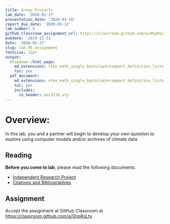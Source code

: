 ```yaml
---
title: Group Projects
lab_date: '2020-02-17'
presentation_date: '2020-03-16'
report_due_date: '2020-03-12'
lab_number: 6
github_classroom_assignment_url: https://classroom.github.com/a/0npRsLty
pubdate: '2019-12-31'
date: '2020-02-17'
slug: lab_06_assignment
fontsize: 12pt
output:
  blogdown::html_page:
    md_extensions: +tex_math_single_backslash+compact_definition_lists
    toc: yes
  pdf_document:
    md_extensions: +tex_math_single_backslash+compact_definition_lists
    toc: yes
    includes:
      in_header: ees3310.sty
---
```

# Overview:

In this lab, you and a partner will begin to develop your own question to explore using computer models and/or archives of climate data

## Reading

**Before you come to lab**, please read the following documents:

* [Independent Research Project](/lab_docs/lab_06_instructions){target="_blank"}
* [Citations and Bibliographies](/lab_docs/lab_06_citations_bibliographies){target="_blank"}

## Assignment

Accept the assignment at GitHub Classroom at <https://classroom.github.com/a/0npRsLty>.
